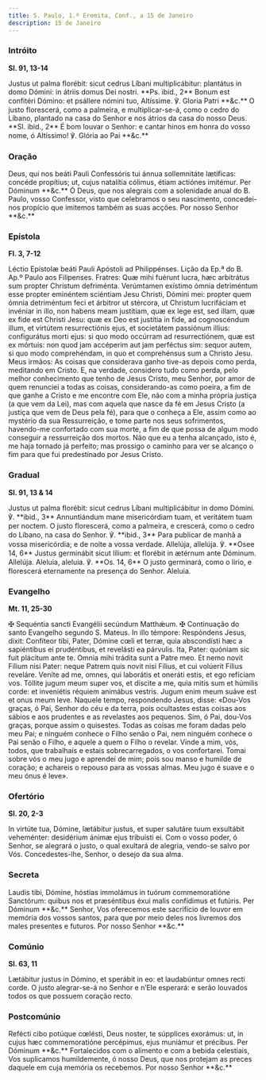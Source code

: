 ```yaml
---
title: S. Paulo, 1.º Eremita, Conf., a 15 de Janeiro
description: 15 de Janeiro
---
```


### Intróito

**Sl. 91, 13-14**

<div class="side-by-side not-content">
  <span>
    Justus ut palma florébit: sicut cedrus Líbani multiplicábitur: plantátus in
    domo Dómini: in átriis domus Dei nostri. **Ps. ibid., 2** Bonum est
    confitéri Dómino: et psállere nómini tuo, Altíssime. ℣. Gloria Patri **&c.**
  </span>
  <span>
    O justo florescerá, como a palmeira, e multiplicar-se-á, como o cedro do
    Líbano, plantado na casa do Senhor e nos átrios da casa do nosso Deus. **Sl.
    ibid., 2** É bom louvar o Senhor: e cantar hinos em honra do vosso nome, ó
    Altíssimo! ℣. Glória ao Pai **&c.**
  </span>
</div>

### Oração

<div class="side-by-side not-content">
  <span>
    Deus, qui nos beáti Pauli Confessóris tui ánnua sollemnitáte lætíficas:
    concéde propítius; ut, cujus natalítia cólimus, étiam actiónes imitémur. Per
    Dóminum **&c.**
  </span>
  <span>
    Ó Deus, que nos alegrais com a solenidade anual do B. Paulo, vosso
    Confessor, visto que celebramos o seu nascimento, concedei-nos propício que
    imitemos também as suas acções. Por nosso Senhor **&c.**
  </span>
</div>

### Epístola

**Fl. 3, 7-12**

<div class="side-by-side not-content">
  <span>
    Léctio Epístolæ beáti Pauli Apóstoli ad Philippénses.
  </span>
  <span>
    Lição da Ep.ª do B. Ap.º Paulo aos Filipenses.
  </span>
  <span>
    Fratres: Quæ mihi fuérunt lucra, hæc arbitrátus sum propter Christum
    defriménta. Verúmtamen exístimo ómnia detriméntum esse propter eminéntem
    sciéntiam Jesu Christi, Dómini mei: propter quem ómnia detriméntum feci et
    árbitror ut stércora, ut Christum lucrifáciam et invéniar in illo, non
    habens meam justítiam, quæ ex lege est, sed illam, quæ ex fide est Christi
    Jesu: quæ ex Deo est justítia in fide, ad cognoscéndum illum, et virtútem
    resurrectiónis ejus, et societátem passiónum illíus: configurátus morti
    ejus: si quo modo occúrram ad resurrectiónem, quæ est ex mórtuis: non quod
    jam accéperim aut jam perféctus sim: sequor autem, si quo modo comprehéndam,
    in quo et comprehénsus sum a Christo Jesu.
  </span>
  <span>
    Meus irmãos: As coisas que considerava ganho tive-as depois como perda,
    meditando em Cristo. E, na verdade, considero tudo como perda, pelo melhor
    conhecimento que tenho de Jesus Cristo, meu Senhor, por amor de quem
    renunciei a todas as coisas, considerando-as como poeira, a fim de que ganhe
    a Cristo e me encontre com Ele, não com a minha própria justiça (a que vem
    da Lei), mas com aquela que nasce da fé em Jesus Cristo (a justiça que vem
    de Deus pela fé), para que o conheça a Ele, assim como ao mystério da sua
    Ressurreição, e tome parte nos seus sofrimentos, havendo-me confortado com
    sua morte, a fim de que possa de algum modo conseguir a ressurreição dos
    mortos. Não que eu a tenha alcançado, isto é, me haja tornado já perfeito;
    mas prossigo o caminho para ver se alcanço o fim para que fui predestinado
    por Jesus Cristo.
  </span>
</div>

### Gradual

**Sl. 91, 13 & 14**

<div class="side-by-side not-content">
  <span>
    Justus ut palma florébit: sicut cedrus Líbani multiplicábitur in domo
    Dómini. ℣. **ibid., 3** Annuntiándum mane misericórdiam tuam, et veritátem
    tuam per noctem.
  </span>
  <span>
    O justo florescerá, como a palmeira, e crescerá, como o cedro do Líbano, na
    casa do Senhor. ℣. **ibid., 3** Para publicar de manhã a vossa misericórdia;
    e de noite a vossa verdade.
  </span>
  <span>
    Allelúja, allelúja. ℣. **Osee 14, 6** Justus germinábit sicut lílium: et
    florébit in ætérnum ante Dóminum. Allelúja.
  </span>
  <span>
    Aleluia, aleluia. ℣. **Os. 14, 6** O justo germinará, como o lírio, e
    florescerá eternamente na presença do Senhor. Aleluia.
  </span>
</div>

### Evangelho

**Mt. 11, 25-30**

<div class="side-by-side not-content">
  <span>
    <span class="text-red-500">✠</span> Sequéntia sancti Evangélii secúndum
    Matthǽum.
  </span>
  <span>
    <span class="text-red-500">✠</span> Continuação do santo Evangelho segundo
    S. Mateus.
  </span>
  <span>
    In illo témpore: Respóndens Jesus, dixit: Confíteor tibi, Pater, Dómine cœli
    et terræ, quia abscondísti hæc a sapiéntibus ei prudéntibus, et revelásti ea
    párvulis. Ita, Pater: quóniam sic fuit plácitum ante te. Omnia mihi trádita
    sunt a Patre meo. Et nemo novit Fílium nisi Pater: neque Patrem quis novit
    nisi Fílius, et cui volúerit Fílius reveláre. Veníte ad me, omnes, qui
    laborátis et oneráti estis, et ego refíciam vos. Tóllite jugum meum super
    vos, et díscite a me, quia mitis sum et húmilis corde: et inveniétis réquiem
    animábus vestris. Jugum enim meum suáve est et onus meum leve.
  </span>
  <span>
    Naquele tempo, respondendo Jesus, disse: «Dou-Vos graças, ó Pai, Senhor do
    céu e da terra, pois ocultastes estas coisas aos sábios e aos prudentes e as
    revelastes aos pequenos. Sim, ó Pai, dou-Vos graças, porque assim o
    quisestes. Todas as coisas me foram dadas pelo meu Pai; e ninguém conhece o
    Filho senão o Pai, nem ninguém conhece o Pai senão o Filho, e aquele a quem
    o Filho o revelar. Vinde a mim, vós, todos, que trabalhais e estais
    sobrecarregados, o vos confortarei. Tomai sobre vós o meu jugo e aprendei de
    mim; pois sou manso e humilde de coração; e achareis o repouso para as
    vossas almas. Meu jugo é suave e o meu ónus é leve».
  </span>
</div>

### Ofertório

**Sl. 20, 2-3**

<div class="side-by-side not-content">
  <span>
    In virtúte tua, Dómine, lætábitur justus, et super salutáre tuum exsultábit
    veheménter: desidérium ánimæ ejus tribuísti ei.
  </span>
  <span>
    Com o vosso poder, ó Senhor, se alegrará o justo, o qual exultará de
    alegria, vendo-se salvo por Vós. Concedestes-lhe, Senhor, o desejo da sua
    alma.
  </span>
</div>

### Secreta

<div class="side-by-side not-content">
  <span>
    Laudis tibi, Dómine, hóstias immolámus in tuórum commemoratióne Sanctórum:
    quibus nos et præséntibus éxui malis confídimus et futúris. Per Dóminum
    **&c.**
  </span>
  <span>
    Senhor, Vos oferecemos este sacrifício de louvor em memória dos vossos
    santos, para que por meio deles nos livremos dos males presentes e futuros.
    Por nosso Senhor **&c.**
  </span>
</div>

### Comúnio

**Sl. 63, 11**

<div class="side-by-side not-content">
  <span>
    Lætábitur justus in Dómino, et sperábit in eo: et laudabúntur omnes recti
    corde.
  </span>
  <span>
    O justo alegrar-se-á no Senhor e n’Ele esperará: e serão louvados todos os
    que possuem coração recto.
  </span>
</div>

### Postcomúnio

<div class="side-by-side not-content">
  <span>
    Refécti cibo potúque cœlésti, Deus noster, te súpplices exorámus: ut, in
    cujus hæc commemoratióne percépimus, ejus muniámur et précibus. Per Dóminum
    **&c.**
  </span>
  <span>
    Fortalecidos com o alimento e com a bebida celestiais, Vos suplicamos
    humildemente, ó nosso Deus, que nos protejam as preces daquele em cuja
    memória os recebemos. Por nosso Senhor **&c.**
  </span>
</div>
